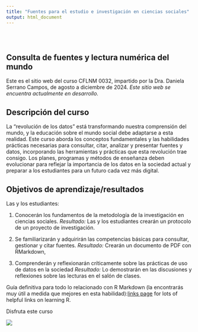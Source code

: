 ```yaml
---
title: "Fuentes para el estudio e investigación en ciencias sociales"
output: html_document
---
```


<style type="text/css">
.title {
  display: none;
}

#getting-started img {
  margin-right: 10px;
}

</style>

<div class="row" style="padding-top: 30px;">
<div class="col-sm-6">

# **Consulta de fuentes y lectura numérica del mundo**

Este es el sitio web del curso CFLNM 0032, impartido por la Dra. Daniela Serrano Campos, de agosto a diciembre de 2024. *Este sitio web se encuentra actualmente en desarrollo.*

## Descripción del curso

La "revolución de los datos" está transformando nuestra comprensión del mundo, y la educación sobre el mundo social debe adaptarse a esta realidad. Este curso aborda los conceptos fundamentales y las habilidades prácticas necesarias para consultar, citar, analizar y presentar fuentes y datos, incorporando las herramientas y prácticas que esta revolución trae consigo. Los planes, programas y métodos de enseñanza deben evolucionar para reflejar la importancia de los datos en la sociedad actual y preparar a los estudiantes para un futuro cada vez más digital.

## Objetivos de aprendizaje/resultados
Las y los estudiantes:

1. Conocerán los fundamentos de la metodología de la investigación en ciencias sociales.
*Resultado:* Las y los estudiantes crearán un protocolo de un proyecto de investigación. 

2. Se familiarizarán y adquirirán las competencias básicas para consultar, gestionar y citar fuentes.
*Resultado:* Crearán un documento de PDF con RMarkdown,

3. Comprenderán y reflexionarán críticamente sobre las prácticas de uso de datos en la sociedad
*Resultado:* Lo demostrarán en las discusiones y reflexiones sobre las lecturas en el salón de clases.

Guía definitiva para todo lo relacionado con R Markdown (la encontrarás muy útil a medida que mejores en esta habilidad):[links page](https://bookdown.org/yihui/rmarkdown/) for lots of helpful links on learning R.

Disfruta este curso


</div>
<div class="col-sm-6">

<!-- ### [Crump Lab: Human Cognition and Performance](https://crumplab.github.io) -->

<a href = "https://crumplab.github.io">
![](images/logo.png)
</a>
</div>
